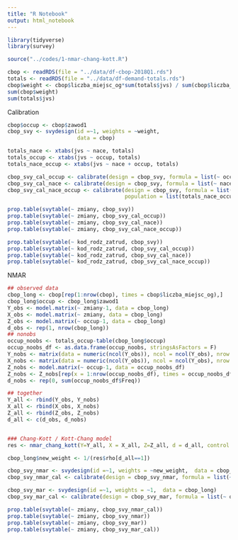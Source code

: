```yaml
---
title: "R Notebook"
output: html_notebook
---
```


```r
library(tidyverse)
library(survey)
```

```r
source("../codes/1-nmar-chang-kott.R")
```

```r
cbop <- readRDS(file = "../data/df-cbop-2018Q1.rds")
totals <- readRDS(file = "../data/df-demand-totals.rds")
cbop$weight <- cbop$liczba_miejsc_og*sum(totals$jvs) / sum(cbop$liczba_miejsc_og)
sum(cbop$weight)
sum(totals$jvs)
```

Calibration

```r
cbop$occup <- cbop$zawod1
cbop_svy <- svydesign(id =~1, weights = ~weight, 
                      data = cbop)

totals_nace <- xtabs(jvs ~ nace, totals)
totals_occup <- xtabs(jvs ~ occup, totals)
totals_nace_occup <- xtabs(jvs ~ nace + occup, totals)

cbop_svy_cal_occup <- calibrate(design = cbop_svy, formula = list(~ occup), population = list(totals_occup))
cbop_svy_cal_nace <- calibrate(design = cbop_svy, formula = list(~ nace), population = list(totals_nace))
cbop_svy_cal_nace_occup <- calibrate(design = cbop_svy, formula = list(~ nace + occup), 
                                     population = list(totals_nace_occup))

prop.table(svytable(~ zmiany, cbop_svy))
prop.table(svytable(~ zmiany, cbop_svy_cal_occup))
prop.table(svytable(~ zmiany, cbop_svy_cal_nace))
prop.table(svytable(~ zmiany, cbop_svy_cal_nace_occup))

prop.table(svytable(~ kod_rodz_zatrud, cbop_svy))
prop.table(svytable(~ kod_rodz_zatrud, cbop_svy_cal_occup))
prop.table(svytable(~ kod_rodz_zatrud, cbop_svy_cal_nace))
prop.table(svytable(~ kod_rodz_zatrud, cbop_svy_cal_nace_occup))
```


NMAR

```r
## observed data
cbop_long <- cbop[rep(1:nrow(cbop), times = cbop$liczba_miejsc_og),]
cbop_long$occup <- cbop_long$zawod1
Y_obs <- model.matrix(~ zmiany-1, data = cbop_long)
X_obs <- model.matrix(~ zmiany, data = cbop_long)
Z_obs <- model.matrix(~ occup-1, data = cbop_long)
d_obs <- rep(1, nrow(cbop_long))
## nonobs
occup_noobs <- totals_occup-table(cbop_long$occup)
occup_noobs_df <- as.data.frame(occup_noobs, stringsAsFactors = F)
Y_nobs <- matrix(data = numeric(ncol(Y_obs)), ncol = ncol(Y_obs), nrow = sum(occup_noobs), byrow = T)
X_nobs <- matrix(data = numeric(ncol(Y_obs)), ncol = ncol(Y_obs), nrow = sum(occup_noobs), byrow = T)
Z_nobs <- model.matrix(~ occup-1, data = occup_noobs_df)
Z_nobs <- Z_nobs[rep(x = 1:nrow(occup_noobs_df), times = occup_noobs_df$Freq),]
d_nobs <- rep(0, sum(occup_noobs_df$Freq))

## together
Y_all <- rbind(Y_obs, Y_nobs)
X_all <- rbind(X_obs, X_nobs)
Z_all <- rbind(Z_obs, Z_nobs)
d_all <- c(d_obs, d_nobs)


### Chang-Kott / Kott-Chang model
res <- nmar_chang_kott(Y=Y_all, X = X_all, Z=Z_all, d = d_all, control = list(eps=0.00001, maxiter = 2000))

cbop_long$new_weight <- 1/(res$rho[d_all==1])

cbop_svy_nmar <- svydesign(id =~1, weights = ~new_weight,  data = cbop_long)
cbop_svy_nmar_cal <- calibrate(design = cbop_svy_nmar, formula = list(~ occup), population = list(totals_occup))

cbop_svy_mar <- svydesign(id =~1, weights = ~1,  data = cbop_long)
cbop_svy_mar_cal <- calibrate(design = cbop_svy_mar, formula = list(~ occup), population = list(totals_occup))

prop.table(svytable(~ zmiany, cbop_svy_nmar_cal))
prop.table(svytable(~ zmiany, cbop_svy_nmar))
prop.table(svytable(~ zmiany, cbop_svy_mar))
prop.table(svytable(~ zmiany, cbop_svy_mar_cal))

```

